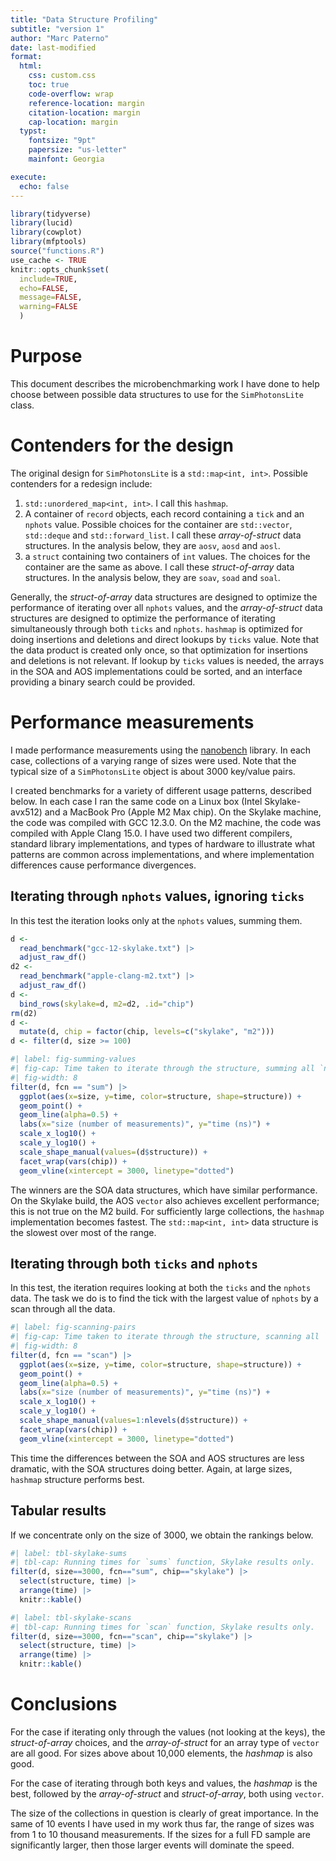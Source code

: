 ```yaml
---
title: "Data Structure Profiling"
subtitle: "version 1"
author: "Marc Paterno"
date: last-modified
format:
  html:
    css: custom.css
    toc: true
    code-overflow: wrap
    reference-location: margin
    citation-location: margin
    cap-location: margin
  typst:
    fontsize: "9pt"
    papersize: "us-letter"
    mainfont: Georgia

execute: 
  echo: false
---
```

```r
library(tidyverse)
library(lucid)
library(cowplot)
library(mfptools)
source("functions.R")
use_cache <- TRUE
knitr::opts_chunk$set(
  include=TRUE,
  echo=FALSE,
  message=FALSE,
  warning=FALSE
  )
```


# Purpose

This document describes the microbenchmarking work I have done to help choose between possible data structures to use for the `SimPhotonsLite` class.

# Contenders for the design

The original design for `SimPhotonsLite` is a `std::map<int, int>`.
Possible contenders for a redesign include:

#. `std::unordered_map<int, int>`. I call this `hashmap`.
#. A container of `record` objects, each record containing a `tick` and an `nphots` value.
   Possible choices for the container are `std::vector`, `std::deque` and `std::forward_list`.
   I call these *array-of-struct* data structures.
   In the analysis below, they are `aosv`, `aosd` and `aosl`.
#. a `struct` containing two containers of `int` values.
  The choices for the container are the same as above.
  I call these *struct-of-array* data structures.
  In the analysis below, they are `soav`, `soad` and `soal`.

Generally, the *struct-of-array* data structures are designed to optimize the performance of iterating over all `nphots` values,
and the *array-of-struct* data structures are designed to optimize the performance of iterating simultaneously through both `ticks` and `nphots`.
`hashmap` is optimized for doing insertions and deletions and direct lookups by `ticks` value.
Note that the data product is created only once, so that optimization for insertions and deletions is not relevant.
If lookup by `ticks` values is needed, the arrays in the SOA and AOS implementations could be sorted, and an interface providing a binary search could be provided.

# Performance measurements

I made performance measurements using the [nanobench](https://nanobench.ankerl.com) library.
In each case, collections of a varying range of sizes were used.
Note that the typical size of a `SimPhotonsLite` object is about 3000 key/value pairs.

I created benchmarks for a variety of different usage patterns, described below.
In each case I ran the same code on a Linux box (Intel Skylake-avx512) and a MacBook Pro (Apple M2 Max chip).
On the Skylake machine, the code was compiled with GCC 12.3.0.
On the M2 machine, the code was compiled with Apple Clang 15.0.
I have used two different compilers, standard library implementations, and types of hardware to illustrate what patterns are common across implementations, and where implementation differences cause performance divergences.

## Iterating through `nphots` values, ignoring `ticks`

In this test the iteration looks only at the `nphots` values, summing them.

```r
d <-
  read_benchmark("gcc-12-skylake.txt") |>
  adjust_raw_df()
d2 <-
  read_benchmark("apple-clang-m2.txt") |>
  adjust_raw_df()
d <-
  bind_rows(skylake=d, m2=d2, .id="chip")
rm(d2)
d <-
  mutate(d, chip = factor(chip, levels=c("skylake", "m2")))
d <- filter(d, size >= 100)
```

```r
#| label: fig-summing-values
#| fig-cap: Time taken to iterate through the structure, summing all `nphots` values. The vertical dotted line shows the typical size of the collection (3000).
#| fig-width: 8
filter(d, fcn == "sum") |>
  ggplot(aes(x=size, y=time, color=structure, shape=structure)) +
  geom_point() +
  geom_line(alpha=0.5) +
  labs(x="size (number of measurements)", y="time (ns)") +
  scale_x_log10() +
  scale_y_log10() +
  scale_shape_manual(values=(d$structure)) +
  facet_wrap(vars(chip)) +
  geom_vline(xintercept = 3000, linetype="dotted")
```

The winners are the SOA data structures, which have similar performance.
On the Skylake build, the AOS `vector` also achieves excellent performance; this is not true on the M2 build.
For sufficiently large collections, the `hashmap` implementation becomes fastest.
The `std::map<int, int>` data structure is the slowest over most of the range.

## Iterating through both `ticks` and `nphots`

In this test, the iteration requires looking at both the `ticks` and the `nphots` data.
The task we do is to find the tick with the largest value of `nphots` by a scan through all the data.


```r
#| label: fig-scanning-pairs
#| fig-cap: Time taken to iterate through the structure, scanning all `nphots` to find the largest, and to record the `ticks` associated with that largest value. In  this scan, `ticks` is only read when necessary. The vertical dotted line shows the typical size of the collection (3000).
#| fig-width: 8
filter(d, fcn == "scan") |>
  ggplot(aes(x=size, y=time, color=structure, shape=structure)) +
  geom_point() +
  geom_line(alpha=0.5) +
  labs(x="size (number of measurements)", y="time (ns)") +
  scale_x_log10() +
  scale_y_log10() +
  scale_shape_manual(values=1:nlevels(d$structure)) +
  facet_wrap(vars(chip)) +
  geom_vline(xintercept = 3000, linetype="dotted")
```

This time the differences between the SOA and AOS structures are less dramatic, with the SOA structures doing better. 
Again, at large sizes, `hashmap` structure performs best.

## Tabular results

If we concentrate only on the size of 3000, we obtain the rankings below.

```r
#| label: tbl-skylake-sums
#| tbl-cap: Running times for `sums` function, Skylake results only.
filter(d, size==3000, fcn=="sum", chip=="skylake") |>
  select(structure, time) |>
  arrange(time) |>
  knitr::kable()
```

```r
#| label: tbl-skylake-scans
#| tbl-cap: Running times for `scan` function, Skylake results only.
filter(d, size==3000, fcn=="scan", chip=="skylake") |>
  select(structure, time) |>
  arrange(time) |>
  knitr::kable()
```

# Conclusions

For the case if iterating only through the values (not looking at the keys), the *struct-of-array* choices, and the *array-of-struct* for an array type of `vector` are all good.
For sizes above about 10,000 elements, the *hashmap* is also good.

For the case of iterating through both keys and values, the *hashmap* is the best, followed by the *array-of-struct* and *struct-of-array*, both using `vector`.

The size of the collections in question is clearly of great importance.
In the same of 10 events I have used in my work thus far, the range of sizes was from 1 to 10 thousand measurements.
If the sizes for a full FD sample are significantly larger, then those larger events will dominate the speed.
